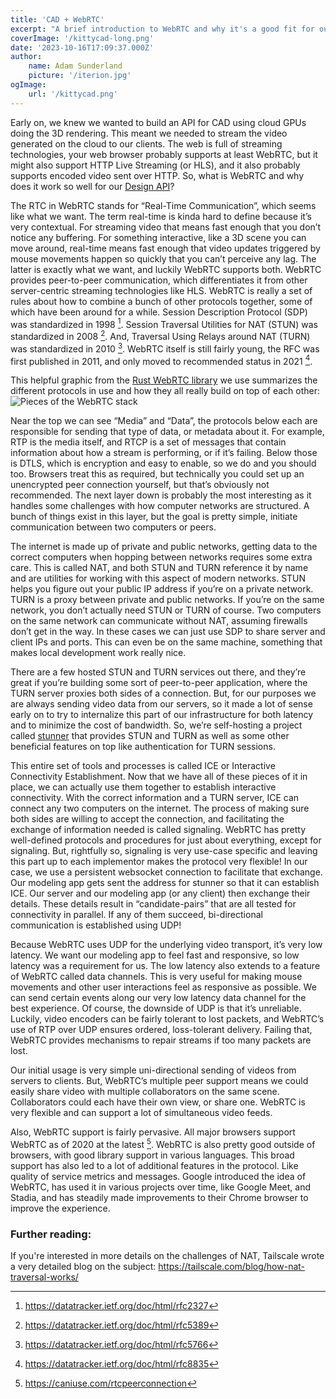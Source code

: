 ```yaml
---
title: 'CAD + WebRTC'
excerpt: "A brief introduction to WebRTC and why it's a good fit for our Design API"
coverImage: '/kittycad-long.png'
date: '2023-10-16T17:09:37.000Z'
author:
    name: Adam Sunderland
    picture: '/iterion.jpg'
ogImage:
    url: '/kittycad.png'
---
```


Early on, we knew we wanted to build an API for CAD using cloud GPUs doing the 3D rendering. This meant we needed to stream the video generated on the cloud to our clients. The web is full of streaming technologies, your web browser probably supports at least WebRTC, but it might also support HTTP Live Streaming (or HLS), and it also probably supports encoded video sent over HTTP. So, what is WebRTC and why does it work so well for our [Design API](/design-api)?

The RTC in WebRTC stands for “Real-Time Communication”, which seems like what we want. The term real-time is kinda hard to define because it’s very contextual. For streaming video that means fast enough that you don’t notice any buffering. For something interactive, like a 3D scene you can move around, real-time means fast enough that video updates triggered by mouse movements happen so quickly that you can’t perceive any lag. The latter is exactly what we want, and luckily WebRTC supports both. WebRTC provides peer-to-peer communication, which differentiates it from other server-centric streaming technologies like HLS. WebRTC is really a set of rules about how to combine a bunch of other protocols together, some of which have been around for a while. Session Description Protocol (SDP) was standardized in 1998 [^1]. Session Traversal Utilities for NAT (STUN) was standardized in 2008 [^2]. And, Traversal Using Relays around NAT (TURN) was standardized in 2010 [^3]. WebRTC itself is still fairly young, the RFC was first published in 2011, and only moved to recommended status in 2021 [^4].

This helpful graphic from the [Rust WebRTC library](https://github.com/webrtc-rs/webrtc) we use summarizes the different protocols in use and how they all really build on top of each other:
![Pieces of the WebRTC stack](/webrtc_stack.png)
 
Near the top we can see “Media” and “Data”, the protocols below each are responsible for sending that type of data, or metadata about it. For example, RTP is the media itself, and RTCP is a set of messages that contain information about how a stream is performing, or if it’s failing. Below those is DTLS, which is encryption and easy to enable, so we do and you should too. Browsers treat this as required, but technically you could set up an unencrypted peer connection yourself, but that’s obviously not recommended. The next layer down is probably the most interesting as it handles some challenges with how computer networks are structured. A bunch of things exist in this layer, but the goal is pretty simple, initiate communication between two computers or peers. 

The internet is made up of private and public networks, getting data to the correct computers when hopping between networks requires some extra care. This is called NAT, and both STUN and TURN reference it by name and are utilities for working with this aspect of modern networks. STUN helps you figure out your public IP address if you’re on a private network. TURN is a proxy between private and public networks. If you’re on the same network, you don’t actually need STUN or TURN of course. Two computers on the same network can communicate without NAT, assuming firewalls don’t get in the way. In these cases we can just use SDP to share server and client IPs and ports. This can even be on the same machine, something that makes local development work really nice.

There are a few hosted STUN and TURN services out there, and they’re great if you’re building some sort of peer-to-peer application, where the TURN server proxies both sides of a connection. But, for our purposes we are always sending video data from our servers, so it made a lot of sense early on to try to internalize this part of our infrastructure for both latency and to minimize the cost of bandwidth. So, we’re self-hosting a project called [stunner](https://github.com/l7mp/stunner) that provides STUN and TURN as well as some other beneficial features on top like authentication for TURN sessions.

This entire set of tools and processes is called ICE or Interactive Connectivity Establishment. Now that we have all of these pieces of it in place, we can actually use them together to establish interactive connectivity. With the correct information and a TURN server, ICE can connect any two computers on the internet. The process of making sure both sides are willing to accept the connection, and facilitating the exchange of information needed is called signaling. WebRTC has pretty well-defined protocols and procedures for just about everything, except for signaling. But, rightfully so, signaling is very use-case specific and leaving this part up to each implementor makes the protocol very flexible! In our case, we use a persistent websocket connection to facilitate that exchange. Our modeling app gets sent the address for stunner so that it can establish ICE. Our server and our modeling app (or any client) then exchange their details. These details result in “candidate-pairs” that are all tested for connectivity in parallel. If any of them succeed, bi-directional communication is established using UDP!

Because WebRTC uses UDP for the underlying video transport, it’s very low latency. We want our modeling app to feel fast and responsive, so low latency was a requirement for us. The low latency also extends to a feature of WebRTC called data channels. This is very useful for making mouse movements and other user interactions feel as responsive as possible. We can send certain events along our very low latency data channel for the best experience. Of course, the downside of UDP is that it’s unreliable. Luckily, video encoders can be fairly tolerant to lost packets, and WebRTC’s use of RTP over UDP ensures ordered, loss-tolerant delivery. Failing that, WebRTC provides mechanisms to repair streams if too many packets are lost.

Our initial usage is very simple uni-directional sending of videos from servers to clients. But, WebRTC’s multiple peer support means we could easily share video with multiple collaborators on the same scene. Collaborators could each have their own view, or share one. WebRTC is very flexible and can support a lot of simultaneous video feeds.

Also, WebRTC support is fairly pervasive. All major browsers support WebRTC as of 2020 at the latest [^5]. WebRTC is also pretty good outside of browsers, with good library support in various languages. This broad support has also led to a lot of additional features in the protocol. Like quality of service metrics and messages. Google introduced the idea of WebRTC, has used it in various projects over time, like Google Meet, and Stadia, and has steadily made improvements to their Chrome browser to improve the experience.

### Further reading:

If you're interested in more details on the challenges of NAT, Tailscale wrote a very detailed blog on the subject:
https://tailscale.com/blog/how-nat-traversal-works/

[^1]: https://datatracker.ietf.org/doc/html/rfc2327
[^2]: https://datatracker.ietf.org/doc/html/rfc5389
[^3]: https://datatracker.ietf.org/doc/html/rfc5766
[^4]: https://datatracker.ietf.org/doc/html/rfc8835
[^5]: https://caniuse.com/rtcpeerconnection
